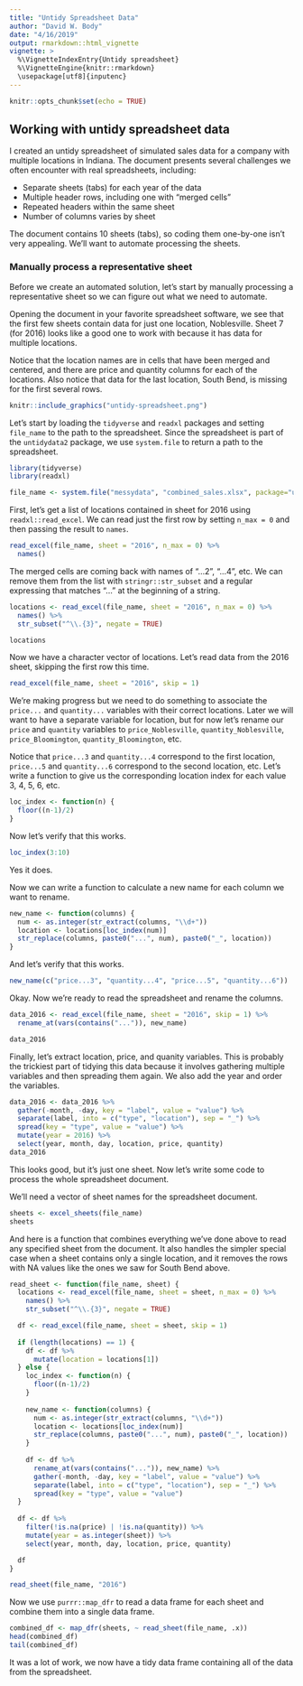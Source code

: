 ```yaml
---
title: "Untidy Spreadsheet Data"
author: "David W. Body"
date: "4/16/2019"
output: rmarkdown::html_vignette
vignette: >
  %\VignetteIndexEntry{Untidy spreadsheet}
  %\VignetteEngine{knitr::rmarkdown}
  \usepackage[utf8]{inputenc}
---
```


```r
knitr::opts_chunk$set(echo = TRUE)
```

## Working with untidy spreadsheet data

I created an untidy spreadsheet of simulated sales data for a company with multiple locations in Indiana. The document presents several challenges we often encounter with real spreadsheets, including:

* Separate sheets (tabs) for each year of the data
* Multiple header rows, including one with "merged cells"
* Repeated headers within the same sheet
* Number of columns varies by sheet

The document contains 10 sheets (tabs), so coding them one-by-one isn't very appealing. We'll want to automate processing the sheets.

### Manually process a representative sheet

Before we create an automated solution, let's start by manually processing a representative sheet so we can figure out what we need to automate.

Opening the document in your favorite spreadsheet software, we see that the first few sheets contain data for just one location, Noblesville. Sheet 7 (for 2016) looks like a good one to work with because it has data for multiple locations.

Notice that the location names are in cells that have been merged and centered, and there are price and quantity columns for each of the locations. Also notice that data for the last location, South Bend, is missing for the first several rows.

```r
knitr::include_graphics("untidy-spreadsheet.png")
```

Let's start by loading the `tidyverse` and `readxl` packages and setting `file_name` to the path to the spreadsheet. Since the spreadsheet is part of the `untidydata2` package, we use `system.file` to return a path to the spreadsheet.

```r
library(tidyverse)
library(readxl)

file_name <- system.file("messydata", "combined_sales.xlsx", package="untidydata2")

```


First, let's get a list of locations contained in sheet for 2016 using `readxl::read_excel`. We can read just the first row by setting `n_max = 0` and then passing the result to `names`.

```r
read_excel(file_name, sheet = "2016", n_max = 0) %>%
  names()
```

The merged cells are coming back with names of "...2", "...4", etc. We can remove them from the list with `stringr::str_subset` and a regular expressing that matches "..." at the beginning of a string.

```r
locations <- read_excel(file_name, sheet = "2016", n_max = 0) %>%
  names() %>%
  str_subset("^\\.{3}", negate = TRUE)

locations
```

Now we have a character vector of locations. Let's read data from the 2016 sheet, skipping the first row this time.

```r
read_excel(file_name, sheet = "2016", skip = 1)
```
We're making progress but we need to do something to associate the `price...` and `quantity...` variables with their correct locations. Later we will want to have a separate variable for location, but for now let's rename our `price` and `quantity` variables to `price_Noblesville`, `quantity_Noblesville`, `price_Bloomington`, `quantity_Bloomington`, etc.
 
Notice that `price...3` and `quantity...4` correspond to the first location, `price...5` and `quantity...6` correspond to the second location, etc. Let's write a function to give us the corresponding location index for each value 3, 4, 5, 6, etc.

```r
loc_index <- function(n) {
  floor((n-1)/2)
}
```

Now let's verify that this works.

```r
loc_index(3:10)
```

Yes it does.

Now we can write a function to calculate a new name for each column we want to rename.

```r
new_name <- function(columns) {
  num <- as.integer(str_extract(columns, "\\d+"))
  location <- locations[loc_index(num)]
  str_replace(columns, paste0("...", num), paste0("_", location))
}
```

And let's verify that this works.

```r
new_name(c("price...3", "quantity...4", "price...5", "quantity...6"))
```

Okay. Now we're ready to read the spreadsheet and rename the columns.

```r
data_2016 <- read_excel(file_name, sheet = "2016", skip = 1) %>%
  rename_at(vars(contains("...")), new_name)

data_2016
```

Finally, let's extract location, price, and quanity variables. This is probably the trickiest part of tidying this data because it involves gathering multiple variables and then spreading them again. We also add the year and order the variables.

```r
data_2016 <- data_2016 %>%
  gather(-month, -day, key = "label", value = "value") %>%
  separate(label, into = c("type", "location"), sep = "_") %>%
  spread(key = "type", value = "value") %>%
  mutate(year = 2016) %>%
  select(year, month, day, location, price, quantity)
data_2016
```


This looks good, but it's just one sheet. Now let's write some code to process the whole spreadsheet document.

We'll need a vector of sheet names for the spreadsheet document.

```r
sheets <- excel_sheets(file_name)
sheets
```

And here is a function that combines everything we've done above to read any specified sheet from the document. It also handles the simpler special case when a sheet contains only a single location, and it removes the rows with NA values like the ones we saw for South Bend above.

```r
read_sheet <- function(file_name, sheet) {
  locations <- read_excel(file_name, sheet = sheet, n_max = 0) %>%
    names() %>%
    str_subset("^\\.{3}", negate = TRUE)

  df <- read_excel(file_name, sheet = sheet, skip = 1)
  
  if (length(locations) == 1) {
    df <- df %>%
      mutate(location = locations[1])
  } else {
    loc_index <- function(n) {
      floor((n-1)/2)
    }
    
    new_name <- function(columns) {
      num <- as.integer(str_extract(columns, "\\d+"))
      location <- locations[loc_index(num)]
      str_replace(columns, paste0("...", num), paste0("_", location))
    }
    
    df <- df %>%
      rename_at(vars(contains("...")), new_name) %>%
      gather(-month, -day, key = "label", value = "value") %>%
      separate(label, into = c("type", "location"), sep = "_") %>%
      spread(key = "type", value = "value")
  }
  
  df <- df %>%
    filter(!is.na(price) | !is.na(quantity)) %>%
    mutate(year = as.integer(sheet)) %>%
    select(year, month, day, location, price, quantity)

  df
}

read_sheet(file_name, "2016")
```

Now we use `purrr::map_dfr` to read a data frame for each sheet and combine them into a single data frame.

```r
combined_df <- map_dfr(sheets, ~ read_sheet(file_name, .x))
head(combined_df)
tail(combined_df)
```

It was a lot of work, we now have a tidy data frame containing all of the data from the spreadsheet.
